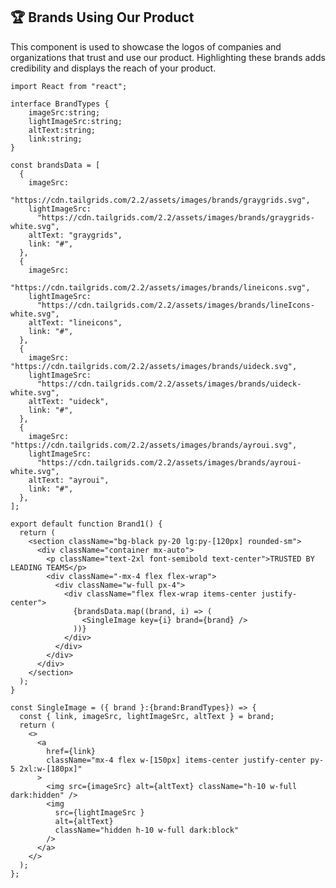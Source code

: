 ## 🏆 Brands Using Our Product

This component is used to showcase the logos of companies and organizations that trust and use our product. Highlighting these brands adds credibility and displays the reach of your product.


<ComponentPreview name="brands-demo" description="An 6 digits input OTP." />


```tsx
import React from "react";

interface BrandTypes {
    imageSrc:string;
    lightImageSrc:string;
    altText:string;
    link:string;
}

const brandsData = [
  {
    imageSrc:
      "https://cdn.tailgrids.com/2.2/assets/images/brands/graygrids.svg",
    lightImageSrc:
      "https://cdn.tailgrids.com/2.2/assets/images/brands/graygrids-white.svg",
    altText: "graygrids",
    link: "#",
  },
  {
    imageSrc:
      "https://cdn.tailgrids.com/2.2/assets/images/brands/lineicons.svg",
    lightImageSrc:
      "https://cdn.tailgrids.com/2.2/assets/images/brands/lineIcons-white.svg",
    altText: "lineicons",
    link: "#",
  },
  {
    imageSrc: "https://cdn.tailgrids.com/2.2/assets/images/brands/uideck.svg",
    lightImageSrc:
      "https://cdn.tailgrids.com/2.2/assets/images/brands/uideck-white.svg",
    altText: "uideck",
    link: "#",
  },
  {
    imageSrc: "https://cdn.tailgrids.com/2.2/assets/images/brands/ayroui.svg",
    lightImageSrc:
      "https://cdn.tailgrids.com/2.2/assets/images/brands/ayroui-white.svg",
    altText: "ayroui",
    link: "#",
  },
];

export default function Brand1() {
  return (
    <section className="bg-black py-20 lg:py-[120px] rounded-sm">
      <div className="container mx-auto">
        <p className="text-2xl font-semibold text-center">TRUSTED BY LEADING TEAMS</p>
        <div className="-mx-4 flex flex-wrap">
          <div className="w-full px-4">
            <div className="flex flex-wrap items-center justify-center">
              {brandsData.map((brand, i) => (
                <SingleImage key={i} brand={brand} />
              ))}
            </div>
          </div>
        </div>
      </div>
    </section>
  );
}

const SingleImage = ({ brand }:{brand:BrandTypes}) => {
  const { link, imageSrc, lightImageSrc, altText } = brand;
  return (
    <>
      <a
        href={link}
        className="mx-4 flex w-[150px] items-center justify-center py-5 2xl:w-[180px]"
      >
        <img src={imageSrc} alt={altText} className="h-10 w-full dark:hidden" />
        <img
          src={lightImageSrc }
          alt={altText}
          className="hidden h-10 w-full dark:block"
        />
      </a>
    </>
  );
};


```
